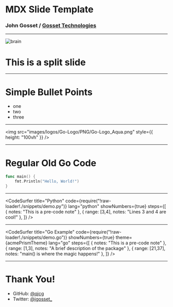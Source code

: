 <!-- THEMES
Built-in themes: https://github.com/jxnblk/mdx-deck/blob/master/docs/themes.md


Custom theme:
-->



# MDX Slide Template
### John Gosset / [Gosset Technologies](https://gossetx.com/)

---


![brain](images/brain.jpg)

# This is a split slide

---

# Simple Bullet Points

- one
- two
- three

---

<img src="images/logos/Go-Logo/PNG/Go-Logo_Aqua.png" style={{ height: "100vh" }} />

---

# Regular Old Go Code

```go
func main() {
	fmt.Println("Hello, World!")
}
```

---

<CodeSurfer
	title="Python"
	code={require("!raw-loader!./snippets/demo.py")}
	lang="python"
	showNumbers={true}
	steps={[
		{ notes: "This is a pre-code note" },
		{ range: [3,4], notes: "Lines 3 and 4 are cool!" },
	]}
/>

---

<!--
Can import Prism themes and use them with CodeSurfer:
https://github.com/FormidableLabs/prism-react-renderer/tree/master/themes
See also https://codesurfer.js.org/sample/
-->


<CodeSurfer
	title="Go Example"
	code={require("!raw-loader!./snippets/demo.go")}
	showNumbers={true}
	theme={acmePrismTheme}
	lang="go"
	steps={[
		{ notes: "This is a pre-code note" },
		{ range: [1,3], notes: "A brief description of the package" },
		{ range: [21,37], notes: "main() is where the magic happens!" },
	]}
/>

---

# Thank You!

- GitHub: [@qjcg](https://github.com/qjcg)
- Twitter: [@jgosset_](https://twitter.com/jgosset_)
